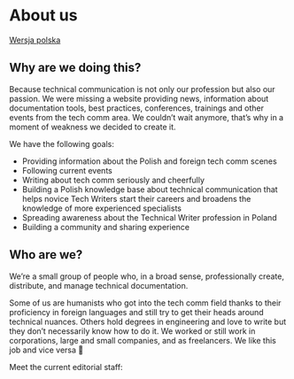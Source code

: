 # About us

[Wersja polska](/kim-jestesmy)

## Why are we doing this?

Because technical communication is not only our profession but also our passion.
We were missing a website providing news, information about documentation tools,
best practices, conferences, trainings and other events from the tech comm area.
We couldn’t wait anymore, that’s why in a moment of weakness we decided to
create it.

We have the following goals:

- Providing information about the Polish and foreign tech comm scenes
- Following current events
- Writing about tech comm seriously and cheerfully
- Building a Polish knowledge base about technical communication that helps
  novice Tech Writers start their careers and broadens the knowledge of more
  experienced specialists
- Spreading awareness about the Technical Writer profession in Poland
- Building a community and sharing experience

## Who are we?

We’re a small group of people who, in a broad sense, professionally create,
distribute, and manage technical documentation.

Some of us are humanists who got into the tech comm field thanks to their
proficiency in foreign languages and still try to get their heads around
technical nuances. Others hold degrees in engineering and love to write but they
don’t necessarily know how to do it. We worked or still work in corporations,
large and small companies, and as freelancers. We like this job and vice versa
🙂

Meet the current editorial staff:


<AuthorList language="English" />
